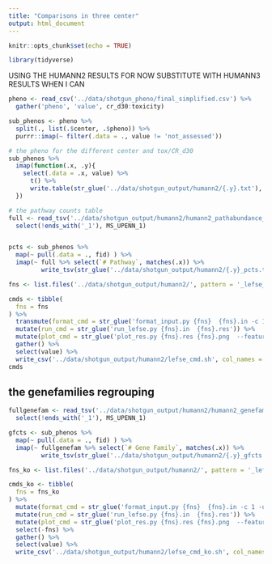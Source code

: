 ```yaml
---
title: "Comparisons in three center"
output: html_document
---
```


```r
knitr::opts_chunk$set(echo = TRUE)
```

```r
library(tidyverse)
```

USING THE HUMANN2 RESULTS FOR NOW
SUBSTITUTE WITH HUMANN3 RESULTS WHEN I CAN

```r
pheno <- read_csv('../data/shotgun_pheno/final_simplified.csv') %>% 
  gather('pheno', 'value', cr_d30:toxicity) 

sub_phenos <- pheno %>% 
  split(., list(.$center, .$pheno)) %>% 
  purrr::imap(~ filter(.data = ., value != 'not_assessed'))
```

```r
# the pheno for the different center and tox/CR_d30
sub_phenos %>% 
  imap(function(.x, .y){
    select(.data = .x, value) %>% 
      t() %>% 
      write.table(str_glue('../data/shotgun_output/humann2/{.y}.txt'), sep = '\t', quote = F, row.names = T, col.names = F)
  })
```

```r
# the pathway counts table
full <- read_tsv('../data/shotgun_output/humann2/humann2_pathabundance_CART.tsv') %>% 
  select(!ends_with('_1'), MS_UPENN_1)


pcts <- sub_phenos %>% 
  map(~ pull(.data = ., fid) ) %>% 
  imap(~ full %>% select(`# Pathway`, matches(.x)) %>% 
         write_tsv(str_glue('../data/shotgun_output/humann2/{.y}_pcts.tsv'))) 
```

```r
fns <- list.files('../data/shotgun_output/humann2/', pattern = '_lefse_ready.tsv')

cmds <- tibble(
  fns = fns
) %>% 
  transmute(format_cmd = str_glue('format_input.py {fns}  {fns}.in -c 1 -u 2 -o 1000000')) %>% 
  mutate(run_cmd = str_glue('run_lefse.py {fns}.in  {fns}.res')) %>% 
  mutate(plot_cmd = str_glue('plot_res.py {fns}.res {fns}.png  --feature_font_size 4 --width 10 --dpi 300')) %>% 
  gather() %>% 
  select(value) %>% 
  write_csv('../data/shotgun_output/humann2/lefse_cmd.sh', col_names = F)
cmds

```

## the genefamilies regrouping

```r
fullgenefam <- read_tsv('../data/shotgun_output/humann2/humann2_genefamilies_CART.tsv') %>% 
  select(!ends_with('_1'), MS_UPENN_1)

gfcts <- sub_phenos %>% 
  map(~ pull(.data = ., fid) ) %>% 
  imap(~ fullgenefam %>% select(`# Gene Family`, matches(.x)) %>% 
         write_tsv(str_glue('../data/shotgun_output/humann2/{.y}_gfcts.tsv'))) 
```


```r
fns_ko <- list.files('../data/shotgun_output/humann2/', pattern = '_lefse_ready_ko.tsv')

cmds_ko <- tibble(
  fns = fns_ko
) %>% 
  mutate(format_cmd = str_glue('format_input.py {fns}  {fns}.in -c 1 -u 2 -o 1000000')) %>% 
  mutate(run_cmd = str_glue('run_lefse.py {fns}.in  {fns}.res')) %>% 
  mutate(plot_cmd = str_glue('plot_res.py {fns}.res {fns}.png  --feature_font_size 4 --width 10 --dpi 300')) %>% 
  select(-fns) %>% 
  gather() %>% 
  select(value) %>% 
  write_csv('../data/shotgun_output/humann2/lefse_cmd_ko.sh', col_names = F)
```


